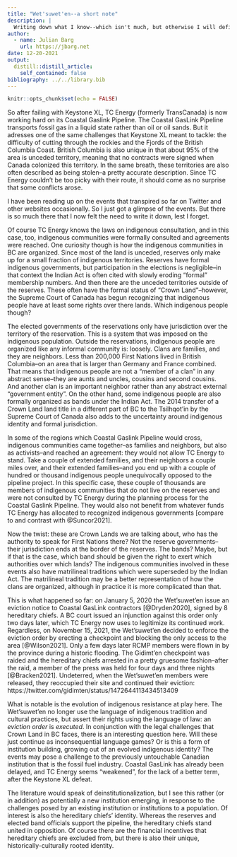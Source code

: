 ```yaml
---
title: "Wet'suwet'en--a short note"
description: |
  Writing down what I know--which isn't much, but otherwise I will definitely forget
author:
  - name: Julian Barg
    url: https://jbarg.net
date: 12-20-2021
output:
  distill::distill_article:
    self_contained: false
bibliography: ../../library.bib
---
```



```r
knitr::opts_chunk$set(echo = FALSE)
```

So after failing with Keystone XL, TC Energy (formerly TransCanada) is now working hard on its Coastal Gaslink Pipeline. The Coastal GasLink Pipeline transports fossil gas in a liquid state rather than oil or oil sands. But it adresses one of the same challenges that Keystone XL meant to tackle: the difficulty of cutting through the rockies and the Fjords of the British Columbia Coast. British Columbia is also unique in that about 95% of the area is unceded territory, meaning that no contracts were signed when Canada colonized this territory. In the same breath, these territories are also often described as being stolen--a pretty accurate description. Since TC Energy couldn't be too picky with their route, it should come as no surprise that some conflicts arose.

I have been reading up on the events that transpired so far on Twitter and other websites occasionally. So I just got a glimpse of the events. But there is so much there that I now felt the need to write it down, lest I forget.

Of course TC Energy knows the laws on indigenous consultation, and in this case, too, indigenous communities were formally consulted and agreements were reached. One curiosity though is how the indigenous communities in BC are organized. Since most of the land is unceded, reserves only make up for a small fraction of indigenous territories. Reserves have formal indigenous governments, but participation in the elections is negligible--in that context the Indian Act is often cited with slowly eroding "formal" membership numbers. And then there are the unceded territories outside of the reserves. These often have the formal status of "Crown Land"--however, the Supreme Court of Canada has begun recognizing that indigenous people have at least some rights over there lands. Which indigenous people though? 

The elected governments of the reservations only have jurisdiction over the territory of the reservation. This is a system that was imposed on the indigenous population. Outside the reservations, indigenous people are organized like any informal community is: loosely. Clans are families, and they are neighbors. Less than 200,000 First Nations lived in British Columbia--on an area that is larger than Germany and France combined. That means that indigenous people are not a "member of a clan" in any abstract sense--they are aunts and uncles, cousins and second cousins. And another clan is an important neighbor rather than any abstract external "government entity". On the other hand, some indigenous people are also formally organized as bands under the Indian Act. The 2014 transfer of a Crown Land land title in a different part of BC to the Tsilhqot'in by the Supreme Court of Canada also adds to the uncertainty around indigenous identity and formal jurisdiction.

In some of the regions which Coastal Gaslink Pipeline would cross, indigenous communities came together--as families and neighbors, but also as activists--and reached an agreement: they would not allow TC Energy to stand. Take a couple of extended families, and their neighbors a couple miles over, and their extended families--and you end up with a couple of hundred or thousand indigenous people unequivocally opposed to the pipeline project. In this specific case, these couple of thousands are members of indigenous communities that do not live on the reserves and were not consulted by TC Energy during the planning process for the Coastal Gaslink Pipeline.  They would also not benefit from whatever funds TC Energy has allocated to recognized indigenous governments [compare to and contrast with @Suncor2021].

Now the twist: these are Crown Lands we are talking about, who has the authority to speak for First Nations there? Not the reserve governments--their jurisdiction ends at the border of the reserves. The bands? Maybe, but if that is the case, which band should be given the right to exert which authorities over which lands? The indigenous communities involved in these events also have matrilineal traditions which were superseded by the Indian Act. The matrilineal tradition may be a better representation of how the clans are organized, although in practice it is more complicated than that.

This is what happened so far: on January 5, 2020 the Wet'suwet'en issue an eviction notice to Coastal GasLink contractors [@Dryden2020], signed by 8 hereditary chiefs. A BC court issued an injunction against this order only two days later, which TC Energy now uses to legitimize its continued work. Regardless, on November 15, 2021, the Wet'suwet'en decided to enforce the eviction order by erecting a checkpoint and blocking the only access to the area [@Wilson2021]. Only a few days later RCMP members were flown in by the province during a historic flooding. The Gidimt'en checkpoint was raided and the hereditary chiefs arrested in a pretty gruesome fashion--after the raid, a member of the press was held for four days and three nights [@Bracken2021]. Undeterred, when the Wet'suwet'en members were released, they reoccupied their site and continued their eviction: 
https://twitter.com/gidimten/status/1472644113434513409

What is notable is the evolution of indigenous resistance at play here. The Wet'suwet'en no longer use the language of indigenous tradition and cultural practices, but assert their rights using the language of law: an *eviction order* is *executed*. In conjunction with the legal challenges that Crown Land in BC faces, there is an interesting question here. Will these just continue as inconsequential language games? Or is this a form of institution building, growing out of an evolved indigenous identity? The events may pose a challenge to the previously untouchable Canadian institution that is the fossil fuel industry. Coastal GasLink has already been delayed, and TC Energy seems "weakened", for the lack of a better term, after the Keystone XL defeat.

The literature would speak of deinstitutionalization, but I see this rather (or in addition) as potentially a new institution emerging, in response to the challenges posed by an existing institution or institutions to a population. Of interest is also the hereditary chiefs' identity. Whereas the reserves and elected band officials support the pipeline, the hereditary chiefs stand united in opposition. Of course there are the financial incentives that hereditary chiefs are excluded from, but there is also their unique, historically-culturally rooted identity.
